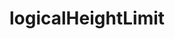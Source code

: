 ---
title: logicalHeightLimit
description: logicalHeightLimit
sidebar:
  label: logicalHeightLimit
  order: 1
  badge:
    text: Outdated
    variant: caution
---
